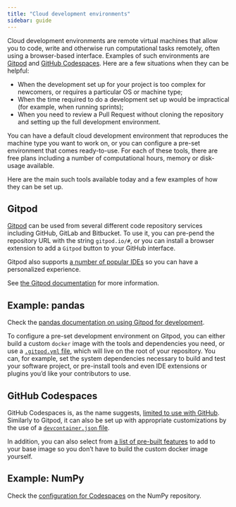 ```yaml
---
title: "Cloud development environments"
sidebar: guide
---
```


Cloud development environments are remote virtual machines that allow you to
code, write and otherwise run computational tasks remotely, often using a
browser-based interface. Examples of such environments are
[Gitpod](https://gitpod.io/) and
[GitHub Codespaces](https://github.com/features/codespaces). Here are a few
situations when they can be helpful:

- When the development set up for your project is too complex for newcomers, or
  requires a particular OS or machine type;
- When the time required to do a development set up would be impractical (for
  example, when running sprints);
- When you need to review a Pull Request without cloning the repository and
  setting up the full development environment.

You can have a default cloud development environment that reproduces the machine
type you want to work on, or you can configure a pre-set environment that comes
ready-to-use. For each of these tools, there are free plans including a number
of computational hours, memory or disk-usage available.

Here are the main such tools available today and a few examples of how they can
be set up.

## Gitpod

[Gitpod](https://gitpod.io/) can be used from several different code repository
services including GitHub, GitLab and Bitbucket. To use it, you can pre-pend the
repository URL with the string `gitpod.io/#`, or you can install a browser
extension to add a `Gitpod` button to your GitHub interface.

Gitpod also supports
[a number of popular IDEs](https://www.gitpod.io/docs/references/ides-and-editors#supported-ideeditors)
so you can have a personalized experience.

See
[the Gitpod documentation](https://www.gitpod.io/docs/introduction/getting-started)
for more information.

::: {.callout-tip}
## Example: pandas

Check the
[pandas documentation on using Gitpod for development](https://pandas.pydata.org/docs/dev/development/contributing_gitpod.html).
:::

To configure a pre-set development environment on Gitpod, you can either build a
custom `docker` image with the tools and dependencies you need, or use a
[`.gitpod.yml` file](https://www.gitpod.io/docs/references/gitpod-yml), which
will live on the root of your repository. You can, for example, set the system
dependencies necessary to build and test your software project, or pre-install
tools and even IDE extensions or plugins you'd like your contributors to use.

## GitHub Codespaces

GitHub Codespaces is, as the name suggests,
[limited to use with GitHub](https://docs.github.com/en/codespaces). Similarly
to Gitpod, it can also be set up with appropriate customizations by the use of a
[`devcontainer.json` file](https://docs.github.com/codespaces/setting-up-your-project-for-codespaces/adding-a-dev-container-configuration/introduction-to-dev-containers).

In addition, you can also select from
[a list of pre-built features](https://docs.github.com/en/codespaces/setting-up-your-project-for-codespaces/configuring-dev-containers/adding-features-to-a-devcontainer-file) to add to your base image so you don't
have to build the custom docker image yourself.

::: {.callout-tip}
## Example: NumPy

Check the
[configuration for Codespaces](https://github.com/numpy/numpy/tree/main/.devcontainer)
on the NumPy repository.
:::
